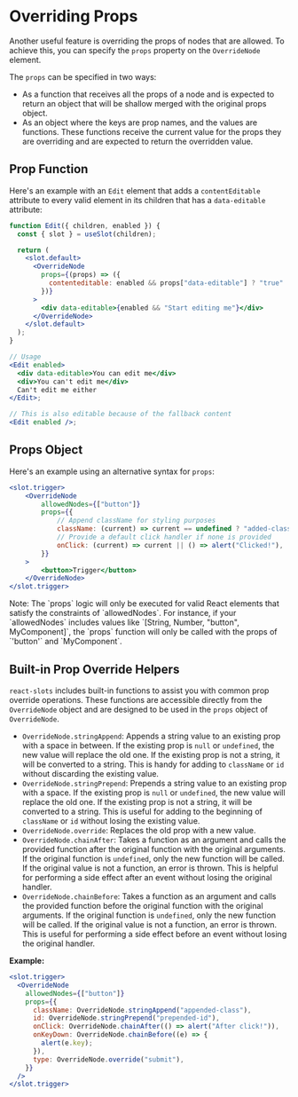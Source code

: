 
# Overriding Props

Another useful feature is overriding the props of nodes that are allowed. To
achieve this, you can specify the `props` property on the `OverrideNode`
element.

The `props` can be specified in two ways:

- As a function that receives all the props of a node and is expected to return
  an object that will be shallow merged with the original props object.
- As an object where the keys are prop names, and the values are functions.
  These functions receive the current value for the props they are overriding
  and are expected to return the overridden value.

## Prop Function

Here's an example with an `Edit` element that adds a `contentEditable` attribute
to every valid element in its children that has a `data-editable` attribute:

```jsx {7-9}
function Edit({ children, enabled }) {
  const { slot } = useSlot(children);

  return (
    <slot.default>
      <OverrideNode
        props={(props) => ({
          contenteditable: enabled && props["data-editable"] ? "true" : "false",
        })}
      >
        <div data-editable>{enabled && "Start editing me"}</div>
      </OverrideNode>
    </slot.default>
  );
}

// Usage
<Edit enabled>
  <div data-editable>You can edit me</div>
  <div>You can't edit me</div>
  Can't edit me either
</Edit>;

// This is also editable because of the fallback content
<Edit enabled />;
```

## Props Object

Here's an example using an alternative syntax for `props`:

```jsx {4-9}
<slot.trigger>
	<OverrideNode
		allowedNodes={["button"]}
		props={{
			// Append className for styling purposes
			className: (current) => current == undefined ? "added-class" : `${current} added-class`,
			// Provide a default click handler if none is provided
			onClick: (current) => current || () => alert("Clicked!"),
		}}
	>
		<button>Trigger</button>
	</OverrideNode>
</slot.trigger>
```

<Callout type="info">
  Note: The `props` logic will only be executed for valid React elements that
  satisfy the constraints of `allowedNodes`. For instance, if your
  `allowedNodes` includes values like `[String, Number, "button", MyComponent]`,
  the `props` function will only be called with the props of `'button'` and
  `MyComponent`.
</Callout>

## Built-in Prop Override Helpers

`react-slots` includes built-in functions to assist you with common prop
override operations. These functions are accessible directly from the
`OverrideNode` object and are designed to be used in the `props` object of
`OverrideNode`.

- `OverrideNode.stringAppend`: Appends a string value to an existing prop with a
  space in between. If the existing prop is `null` or `undefined`, the new value
  will replace the old one. If the existing prop is not a string, it will be
  converted to a string. This is handy for adding to `className` or `id` without
  discarding the existing value.
- `OverrideNode.stringPrepend`: Prepends a string value to an existing prop with
  a space. If the existing prop is `null` or `undefined`, the new value will
  replace the old one. If the existing prop is not a string, it will be
  converted to a string. This is useful for adding to the beginning of
  `className` or `id` without losing the existing value.
- `OverrideNode.override`: Replaces the old prop with a new value.
- `OverrideNode.chainAfter`: Takes a function as an argument and calls the
  provided function after the original function with the original arguments. If
  the original function is `undefined`, only the new function will be called. If
  the original value is not a function, an error is thrown. This is helpful for
  performing a side effect after an event without losing the original handler.
- `OverrideNode.chainBefore`: Takes a function as an argument and calls the
  provided function before the original function with the original arguments. If
  the original function is `undefined`, only the new function will be called. If
  the original value is not a function, an error is thrown. This is useful for
  performing a side effect before an event without losing the original handler.

**Example:**

```jsx
<slot.trigger>
  <OverrideNode
    allowedNodes={["button"]}
    props={{
      className: OverrideNode.stringAppend("appended-class"),
      id: OverrideNode.stringPrepend("prepended-id"),
      onClick: OverrideNode.chainAfter(() => alert("After click!")),
      onKeyDown: OverrideNode.chainBefore((e) => {
        alert(e.key);
      }),
      type: OverrideNode.override("submit"),
    }}
  />
</slot.trigger>
```
